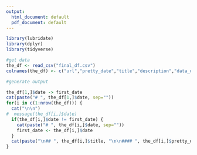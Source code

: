 ```yaml
---
output:
  html_document: default
  pdf_document: default
---
```


```r

library(lubridate)
library(dplyr)
library(tidyverse)

#get data
the_df <- read_csv("final_df.csv")
colnames(the_df) <- c("url","pretty_date","title","description","data_date","date")

#generate output

the_df[1,]$date -> first_date
cat(paste("# ", the_df[1,]$date, sep=""))
for(i in c(1:nrow(the_df))) {
  cat("\n\n")
#  message(the_df[i,]$date)
  if(the_df[i,]$date != first_date) {
    cat(paste("# ", the_df[i,]$date, sep=""))
    first_date <- the_df[i,]$date
  }
  cat(paste("\n## ", the_df[i,]$title, "\n\n#### ", the_df[i,]$pretty_date, "\n\n", the_df[i,]$description, sep=""))
}
```
